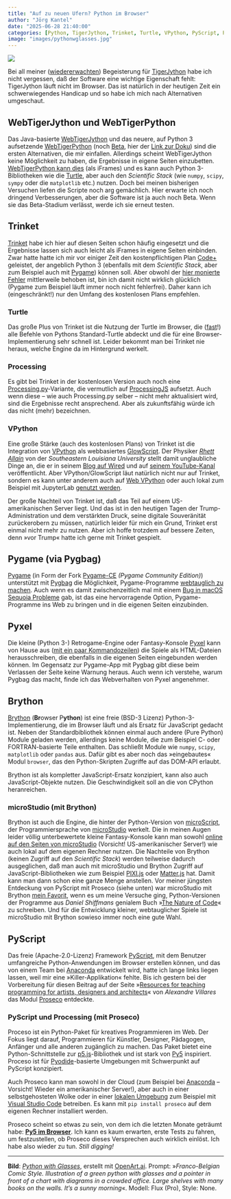 ```yaml
---
title: "Auf zu neuen Ufern? Python im Browser"
author: "Jörg Kantel"
date: "2025-06-28 21:40:00"
categories: [Python, TigerJython, Trinket, Turtle, VPython, PyScript, Proseco, Pygame, Pygbag, Pyxel, microStudiio, Brython, Creative Coding]
image: "images/pythonwglasses.jpg"
---
```


[![](images/pythonwglasses-b.jpg)](https://www.flickr.com/photos/schockwellenreiter/54620166000/)

Bei all meiner ([wiedererwachten](https://kantel.github.io/posts/2025052801_tigerjython_reloaded/)) Begeisterung für [TigerJython](http://cognitiones.kantel-chaos-team.de/programmierung/python/tigerjython.html) habe ich nicht vergessen, daß der Software eine wichtige Eigenschaft fehlt: TigerJython läuft nicht im Browser. Das ist natürlich in der heutigen Zeit ein schwerwiegendes Handicap und so habe ich mich nach Alternativen umgeschaut.

## WebTigerJython und WebTigerPython

Das Java-basierte [WebTigerJython](https://webtigerjython.ethz.ch/) und das neuere, auf Python&nbsp;3 aufsetzende [WebTigerPython](https://webtigerpython.ethz.ch/) (noch [Beta](https://www.tigerjython.ch/de/news/WebTigerPython), hier der [Link zur Doku](https://docs.webtigerpython.ethz.ch/index.html)) sind die ersten Alternativen, die mir einfallen. Allerdings scheint WebTigerJython keine Möglichkeit zu haben, die Ergebnisse in eigene Seiten einzubetten. [WebTigerPython kann dies](https://docs.webtigerpython.ethz.ch/iframe.html) (als iFrames) und es kann auch Python&nbsp;3-Bibliotheken wie die [Turtle](https://docs.webtigerpython.ethz.ch/tjlibraries/turtle.html), aber auch den *Scientific Stack* (wie `numpy`, `scipy`, `sympy` oder die `matplotlib` etc.) nutzen. Doch bei meinen bisherigen Versuchen liefen die Scripte noch arg gemächlich. Hier erwarte ich noch dringend Verbesserungen, aber die Software ist ja auch noch Beta. Wenn sie das Beta-Stadium verlässt, werde ich sie erneut testen.

## Trinket

[Trinket](http://cognitiones.kantel-chaos-team.de/programmierung/python/trinket.html) habe ich hier auf diesen Seiten schon häufig eingesetzt und die Ergebnisse lassen sich auch leicht als iFrames in eigene Seiten einbinden. Zwar hatte hatte ich mir vor einiger Zeit den kostenpflichtigen Plan [Code+](https://trinket.io/plans) geleistet, der angeblich Python&nbsp;3 (ebenfalls mit dem *Scientific Stack*, aber zum Beispiel auch mit [Pygame](https://github.com/kantel/trinket/blob/main/matplotlibtest/main.py)) können soll. Aber obwohl der [hier monierte Fehler](https://kantel.github.io/posts/2023073101_trinket_matplotlib/) mittlerweile behoben ist, bin ich damit nicht wirklich glücklich (Pygame zum Beispiel läuft immer noch nicht fehlerfrei). Daher kann ich (eingeschränkt!) nur den Umfang des kostenlosen Plans empfehlen.

### Turtle

Das große Plus von Trinket ist die Nutzung der Turtle im Browser, die ([fast](https://kantel.github.io/posts/2023031101_trinket_turtle_ontimer/)!) alle Befehle von Pythons Standard-Turtle abdeckt und die für eine Browser-Implementierung sehr schnell ist. Leider bekommt man bei Trinket nie heraus, welche Engine da im Hintergrund werkelt.

### Processing

Es gibt bei Trinket in der kostenlosen Version auch noch eine [Processing.py](http://cognitiones.kantel-chaos-team.de/programmierung/creativecoding/processing/processingpy.html)-Variante, die vermutlich auf [ProcessingJS](https://github.com/processing-js/processing-js) aufsetzt. Auch wenn diese – wie auch Processing.py selber – nicht mehr aktualisiert wird, sind die Ergebnisse recht ansprechend. Aber als zukunftsfähig würde ich das nicht (mehr) bezeichnen.

### VPython

Eine große Stärke (auch des kostenlosen Plans) von Trinket ist die Integration von [VPython](http://cognitiones.kantel-chaos-team.de/programmierung/python/vpython.html) als webbasiertes [GlowScript](http://cognitiones.kantel-chaos-team.de/programmierung/python/glowwscript.html). Der Physiker *[Rhett Allain](https://blog.trinket.io/rhett-allain-sloppy-code/)* von der *Southeastern Louisiana University* stellt damit unglaubliche Dinge an, die er in seinem [Blog auf Wired](https://www.wired.com/author/rhett-allain/) und auf [seinem YouTube-Kanal](https://www.youtube.com/@DotPhysics) veröffentlicht. Aber VPython/GlowScript läut natürlich nicht nur auf Trinket, sondern es kann unter anderem auch auf [Web VPython](https://glowscript.org/) oder auch lokal zum Beispiel mit JupyterLab [genutzt werden](https://vpython.org/presentation2018/install.html).

Der große Nachteil von Trinket ist, daß das Teil auf einem US-amerikanischen Server liegt. Und das ist in den heutigen Tagen der Trump-Administration und dem verstärkten Druck, seine digitale Souveränität zurückerobern zu müssen, natürlich leider für mich ein Grund, Trinket erst einmal nicht mehr zu nutzen. Aber ich hoffe trotzdem auf bessere Zeiten, denn »vor Trump« hatte ich gerne mit Trinket gespielt.

## Pygame (via Pygbag)

[Pygame](http://cognitiones.kantel-chaos-team.de/multimedia/spieleprogrammierung/pygame.html) (in Form der Fork [Pygame-CE](https://pyga.me/) *(Pygame Community Edition)*) unterstützt mit [Pygbag](http://cognitiones.kantel-chaos-team.de/multimedia/spieleprogrammierung/pygbag.html) die Möglichkeit, Pygame-Programme [webtauglich zu machen](https://kantel.github.io/posts/2024081502_pygame_ce/). Auch wenn es damit zwischenzeitlich mal mit einem [Bug in macOS Sequoia Probleme](https://kantel.github.io/posts/2025022501_noc_python/) gab, ist das eine hervorragende Option, Pygame-Programme ins Web zu bringen und in die eigenen Seiten einzubinden.

## Pyxel

Die kleine (Python&nbsp;3-) Retrogame-Engine oder Fantasy-Konsole [Pyxel](http://cognitiones.kantel-chaos-team.de/multimedia/spieleprogrammierung/pyxel.html) kann von Hause aus ([mit ein paar Kommandozeilen](https://kantel.github.io/posts/2025041103_pyxel_tut_3/)) die Spiele als HTML-Dateien herausschreiben, die ebenfalls in die eigenen Seiten eingebunden werden können. Im Gegensatz zur Pygame-App mit Pygbag gibt diese beim Verlassen der Seite keine Warnung heraus. Auch wenn ich verstehe, warum Pygbag das macht, finde ich das Webverhalten von Pyxel angenehmer.

## Brython

[Brython](http://cognitiones.kantel-chaos-team.de/programmierung/python/brython.html) (**Br**owser P**ython**) ist eine freie (BSD-3 Lizenz) Python-3-Implementierung, die im Browser läuft und als Ersatz für JavaScript gedacht ist. Neben der Standardbibliothek können einmal auch andere (Pure Python) Module geladen werden, allerdings keine Module, die zum Beispiel C- oder FORTRAN-basierte Teile enthalten. Das schließt Module wie `numpy`, `scipy`, `matplotlib` oder `pandas` aus. Dafür gibt es aber noch das »eingebautes« Modul `browser`, das den Python-Skripten Zugriffe auf das DOM-API erlaubt.

Brython ist als kompletter JavaScript-Ersatz konzipiert, kann also auch JavaScript-Objekte nutzen. Die Geschwindigkeit soll an die von CPython heranreichen.

### microStudio (mit Brython)

Brython ist auch die Engine, die hinter der Python-Version von [microScript](http://cognitiones.kantel-chaos-team.de/multimedia/spieleprogrammierung/microscript.html), der Programmiersprache von [microStudio](http://cognitiones.kantel-chaos-team.de/multimedia/spieleprogrammierung/microstudio.html) werkelt. Die in meinen Augen leider völlig unterbewertete kleine Fantasy-Konsole kann man sowohl [online auf den Seiten von microStudio](https://microstudio.dev/) (Vorsicht! US-amerikanischer Server!) wie auch lokal auf dem eigenen Rechner nutzen. Die Nachteile von Brython (keinen Zugriff auf den *Scientific Stack*) werden teilweise dadurch ausgeglichen, daß man auch mit microStudio und Brython Zugriff auf JavaScript-Bibliotheken wie zum Beispiel [PIXI.js](https://pixijs.com/) oder [Matter.js](https://brm.io/matter-js/) hat. Damit kann man dann schon eine ganze Menge anstellen. Vor meiner jüngsten Entdeckung von PyScript mit Proseco (siehe unten) war microStudio mit Brython [mein Favorit](https://kantel.github.io/posts/2024032801_microstudio_noc_1/), wenn es um meine Versuche ging, Python-Versionen der Programme aus *Daniel Shiffmans* genialem Buch »[The Nature of Code](https://natureofcode.com/)« zu schreiben. Und für die Entwicklung kleiner, webtauglicher Spiele ist microStudio mit Brython sowieso immer noch eine gute Wahl.

## PyScript

Das freie (Apache-2.0-Lizenz) Framework [PyScript](http://cognitiones.kantel-chaos-team.de/programmierung/python/pyscript.html), mit dem Benutzer umfangreiche Python-Anwendungen im Browser erstellen können, und das von einem Team bei [Anaconda](http://cognitiones.kantel-chaos-team.de/programmierung/python/anaconda.html) entwickelt wird, hatte ich lange links liegen lassen, weil mir eine »Killer-Applikation« fehlte. Bis ich gestern bei der Vorbereitung für diesen Beitrag auf der Seite »[Resources for teaching programming for artists, designers and architects](https://abav.lugaralgum.com/Resources-for-teaching-programming/)« von *Alexandre Villares* das Modul [Proseco](https://proceso.cc/) entdeckte.

### PyScript und Processing (mit Proseco)

Proceso ist ein Python-Paket für kreatives Programmieren im Web. Der Fokus liegt darauf, Programmieren für Künstler, Designer, Pädagogen, Anfänger und alle anderen zugänglich zu machen. Das Paket bietet eine Python-Schnittstelle zur [p5.js](http://cognitiones.kantel-chaos-team.de/programmierung/creativecoding/processing/p5js.html)-Bibliothek und ist stark von [Py5](http://cognitiones.kantel-chaos-team.de/programmierung/creativecoding/processing/py5.html) inspiriert. Proceso ist für [Pyodide](http://cognitiones.kantel-chaos-team.de/programmierung/python/pyodide.html)-basierte Umgebungen mit Schwerpunkt auf PyScript konzipiert.

Auch Proseco kann man sowohl in der Cloud (zum Beispiel bei [Anaconda](https://pyscript.com/) – Vorsicht! Wieder ein amerikanischer Server!), aber auch in einer selbstgehosteten Wolke oder in einer [lokalen Umgebung](https://proceso.cc/welcome/getting_started#local-anaconda-vs-code) zum Beispiel mit [Visual Studio Code](http://cognitiones.kantel-chaos-team.de/produktivitaet/visualstudiocode.html) betreiben. Es kann mit `pip install proseco` auf dem eigenen Rechner installiert werden.

Proseco scheint so etwas zu sein, von dem ich die letzten Monate geträumt habe: **[Py5 im Browser](https://kantel.github.io/posts/2024072701_py5_pyscript/)**. Ich kann es kaum erwarten, erste Tests zu fahren, um festzustellen, ob Proseco dieses Versprechen auch wirklich einlöst. Ich habe also wieder zu tun. *Still digging!*

---

**Bild**: *[Python with Glasses](https://www.flickr.com/photos/schockwellenreiter/54620166000/)*, erstellt mit [OpenArt.ai](https://openart.ai/home). Prompt: »*Franco-Belgian Comic Style. Illustration of a green python with glasses and a pointer in front of a chart with diagrams in a crowded office. Large shelves with many books on the walls. It’s a sunny morning*«. Modell: Flux (Pro), Style: None.

